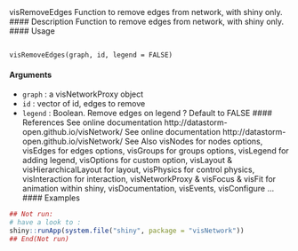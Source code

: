 
visRemoveEdges Function to remove edges from network, with shiny only.
#### Description
Function to remove edges from network, with shiny only.
#### Usage
<pre><code>
visRemoveEdges(graph, id, legend = FALSE)
</code></pre>
#### Arguments
* ``graph`` : a visNetworkProxy object
* ``id`` : vector of id, edges to remove
* ``legend`` :   Boolean. Remove edges on legend ? Default to FALSE
#### References
See online documentation http://datastorm-open.github.io/visNetwork/
See online documentation http://datastorm-open.github.io/visNetwork/
See Also
visNodes for nodes options, visEdges for edges options, visGroups for groups options, visLegend
for adding legend, visOptions for custom option, visLayout & visHierarchicalLayout for layout,
visPhysics for control physics, visInteraction for interaction, visNetworkProxy & visFocus & visFit
for animation within shiny, visDocumentation, visEvents, visConfigure ...
#### Examples
```r
## Not run:
# have a look to :
shiny::runApp(system.file("shiny", package = "visNetwork"))
## End(Not run)
```

